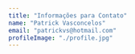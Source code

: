```yaml
---
title: "Informações para Contato"
name: "Patrick Vasconcelos"
email: "patrickvs@hotmail.com"
profileImage: "./profile.jpg"
---
```



<!-- If you have any problems with this starter, create an issue in the <a href="https://github.com/konstantinmuenster/gatsby-starter-portfolio-minimal" target="_blank" rel="nofollow noopener noreferrer" aria-label="External Link"><Underlining>GitHub repository</Underlining></a>. -->
